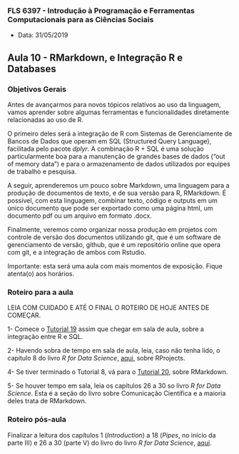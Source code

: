 ###  FLS 6397 - Introdução à Programação e Ferramentas Computacionais para as Ciências Sociais

- Data: 31/05/2019

## Aula 10 -  RMarkdown, e Integração R e Databases

### Objetivos Gerais

Antes de avançarmos para novos tópicos relativos ao uso da linguagem, vamos aprender sobre algumas ferramentas e funcionalidades diretamente relacionadas ao uso de R.

O primeiro deles será a integração de R com Sistemas de Gerenciamente de Bancos de Dados que operam em SQL (Structured Query Language), facilitada pelo pacote _dplyr_. A combinação R + SQL é uma solução particularmente boa para a manutenção de grandes bases de dados ("out of memory data") e para o armazenamento de dados utilizados por equipes de trabalho e pesquisa.

A seguir, aprenderemos um pouco sobre Markdown, uma linguagem para a produção de documentos de texto, e de sua versão para R, RMarkdown. É possível, com esta linguagem, combinar texto, código e outputs em um único documento que pode ser exportado como uma página html, um documento pdf ou um arquivo em formato .docx.

Finalmente, veremos como organizar nossa produção em projetos com controle de versão dos documentos utilizando git, que é um software de gerenciamento de versão, github, que é um repositório online que opera com git, e a integração de ambos com Rstudio.

Importante: esta será uma aula com mais momentos de exposição. Fique atenta(o) aos horários.

### Roteiro para a aula

LEIA COM CUIDADO E ATÉ O FINAL O ROTEIRO DE HOJE ANTES DE COMEÇAR.

1- Comece o [Tutorial 19](https://jonnyphillips.github.io/FLS6397_2019/tutorials/tutorial19.html) assim que chegar em sala de aula, sobre a integração entre R e SQL.

2- Havendo sobra de tempo em sala de aula, leia, caso não tenha lido, o capítulo 8 do livro _R for Data Science_, [aqui](http://r4ds.had.co.nz/workflow-projects.html), sobre RProjects.

4- Se tiver terminado o Tutorial 8, vá para o [Tutorial 20](https://jonnyphillips.github.io/FLS6397_2019/tutorials/tutorial20.html), sobre RMarkdown.

5- Se houver tempo em sala, leia os capítulos 26 a 30 so livro _R for Data Science_. Esta é a seção do livro sobre Comunicação Científica e a maioria deles trata de RMarkdown.

### Roteiro pós-aula

Finalizar a leitura dos capítulos 1 (_Introduction_) a 18 (_Pipes_, no início da parte III) e 26 a 30 (parte V) do livro do livro _R for Data Science_, [aqui](http://r4ds.had.co.nz/).
